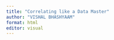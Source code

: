 ```yaml
---
title: "Correlating like a Data Master"
author: "VISHAL BHASHYAAM"
format: html
editor: visual
---
```

